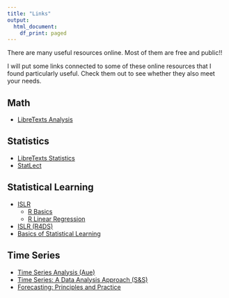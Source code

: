 ```yaml
---
title: "Links"
output: 
  html_document:
    df_print: paged
---
```


There are many useful resources online. Most of them are free and public!!

I will put some links connected to some of these online resources that I found particularly useful. Check them out to see whether they also meet your needs.

## Math 

* [LibreTexts Analysis](https://math.libretexts.org/Bookshelves/Analysis)

## Statistics 

* [LibreTexts Statistics](https://stats.libretexts.org)
* [StatLect](https://www.statlect.com/glossary/)

## Statistical Learning

* [ISLR](https://www.statlearning.com)
  * [R Basics](content/ISLR/Ch2-statlearn-lab.html)
  * [R Linear Regression](content/ISLR/Ch3-linreg-lab.html)
* [ISLR (R4DS)](https://r4ds.github.io/bookclub-islr/)
* [Basics of Statistical Learning](https://statisticallearning.org)

## Time Series 

* [Time Series Analysis (Aue)](https://stats.libretexts.org/Bookshelves/Advanced_Statistics/Time_Series_Analysis_(Aue))
* [Time Series: A Data Analysis Approach (S&S)](https://www.stat.pitt.edu/stoffer/tsda/)
* [Forecasting: Principles and Practice](https://otexts.com/fpp2/)

